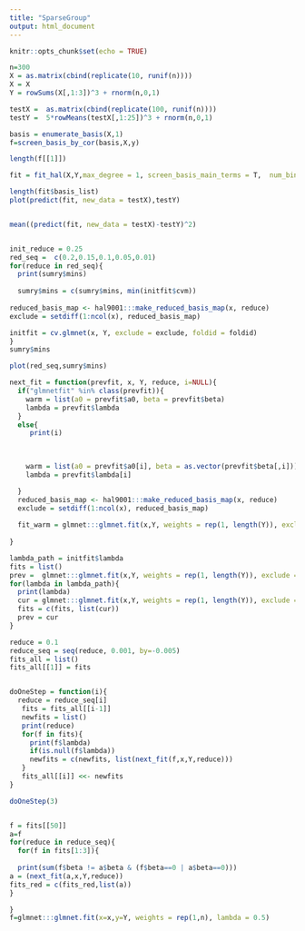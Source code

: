 ```yaml
---
title: "SparseGroup"
output: html_document
---
```


```r
knitr::opts_chunk$set(echo = TRUE)
```


```r

n=300
X = as.matrix(cbind(replicate(10, runif(n))))
X = X
Y = rowSums(X[,1:3])^3 + rnorm(n,0,1)

testX =  as.matrix(cbind(replicate(100, runif(n))))
testY =  5*rowMeans(testX[,1:25])^3 + rnorm(n,0,1)
```


```r
basis = enumerate_basis(X,1)
f=screen_basis_by_cor(basis,X,y)
```

```r
length(f[[1]])

```

```r
fit = fit_hal(X,Y,max_degree = 1, screen_basis_main_terms = T,  num_bins=min(n/10,500), smoothness_orders = 0)


```
```r
length(fit$basis_list)
plot(predict(fit, new_data = testX),testY)


mean((predict(fit, new_data = testX)-testY)^2)



```



```r



init_reduce = 0.25
red_seq =  c(0.2,0.15,0.1,0.05,0.01)
for(reduce in red_seq){
  print(sumry$mins)
  
  sumry$mins = c(sumry$mins, min(initfit$cvm))
  
reduced_basis_map <- hal9001:::make_reduced_basis_map(x, reduce)
exclude = setdiff(1:ncol(x), reduced_basis_map)

initfit = cv.glmnet(x, Y, exclude = exclude, foldid = foldid)
}
sumry$mins
```

```r

plot(red_seq,sumry$mins)

```

```r
next_fit = function(prevfit, x, Y, reduce, i=NULL){
  if("glmnetfit" %in% class(prevfit)){
    warm = list(a0 = prevfit$a0, beta = prevfit$beta)
    lambda = prevfit$lambda
  }
  else{
     print(i)

    
  
    warm = list(a0 = prevfit$a0[i], beta = as.vector(prevfit$beta[,i]))
    lambda = prevfit$lambda[i]

  }
  reduced_basis_map <- hal9001:::make_reduced_basis_map(x, reduce)
  exclude = setdiff(1:ncol(x), reduced_basis_map)
  
  fit_warm = glmnet:::glmnet.fit(x,Y, weights = rep(1, length(Y)), exclude =exclude, warm = warm, lambda = lambda )
  
}

```

```r

lambda_path = initfit$lambda
fits = list()
prev =  glmnet:::glmnet.fit(x,Y, weights = rep(1, length(Y)), exclude =exclude, lambda = lambda_path[1] )
for(lambda in lambda_path){
  print(lambda)
  cur = glmnet:::glmnet.fit(x,Y, weights = rep(1, length(Y)), exclude =exclude, warm = list(a0=prev$a0, beta = as.vector(prev$beta)), lambda = lambda )
  fits = c(fits, list(cur))
  prev = cur
}
```

```r
reduce = 0.1
reduce_seq = seq(reduce, 0.001, by=-0.005)
fits_all = list()
fits_all[[1]] = fits


doOneStep = function(i){
  reduce = reduce_seq[i]
   fits = fits_all[[i-1]]
   newfits = list()
   print(reduce)
   for(f in fits){
     print(f$lambda)
     if(is.null(f$lambda))
     newfits = c(newfits, list(next_fit(f,x,Y,reduce)))
   }
   fits_all[[i]] <<- newfits
}

doOneStep(3)

```

```r


```



```r
f = fits[[50]]
a=f
for(reduce in reduce_seq){
  for(f in fits[1:3]){
    
  print(sum(f$beta != a$beta & (f$beta==0 | a$beta==0)))
a = (next_fit(a,x,Y,reduce))
fits_red = c(fits_red,list(a))
}

}
f=glmnet:::glmnet.fit(x=x,y=Y, weights = rep(1,n), lambda = 0.5)

```

